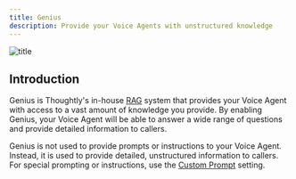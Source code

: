 ```yaml
---
title: Genius
description: Provide your Voice Agents with unstructured knowledge
---
```


![title](/images/hero/genius.png)

## Introduction

Genius is Thoughtly's in-house [RAG](/resources/glossary#rag-retrieval-augmented-generation) system that provides your Voice Agent with access to a vast amount of knowledge you provide. By enabling Genius, your Voice Agent will be able to answer a wide range of questions and provide detailed information to callers.

<Warning>Genius is not used to provide prompts or instructions to your Voice Agent. Instead, it is used to provide detailed, unstructured information to callers. For special prompting or instructions, use the [Custom Prompt](#custom-prompt) setting.</Warning>


<NextSection
	title="Automations"
	icon="code-branch"
	href="/build/automations/overview"
	description="Setup workflows to trigger your Voice Agents or perform actions after a call"
/>
